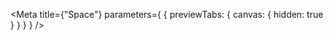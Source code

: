 
<Meta
  title={"Space"}
  parameters={
    {
      previewTabs: {
        canvas: {
          hidden: true
        }
      }
    }
  }
/>

<D2SpacePageIndex />
